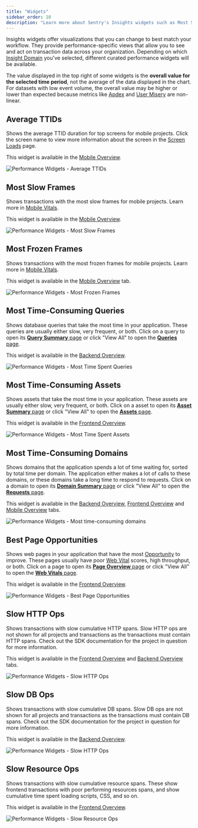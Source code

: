 ```yaml
---
title: "Widgets"
sidebar_order: 10
description: "Learn more about Sentry's Insights widgets such as Most Slow Frames, Most Time-Consuming Queries, and Slow HTTP Ops, and how they can be used to surface performance insights in your applications."
---
```


Insights widgets offer visualizations that you can change to best match your workflow. They provide performance-specific views that allow you to see and act on transaction data across your organization.
Depending on which [Insight Domain](http://localhost:3000/product/insights/) you've selected, different curated performance widgets will be available.

<Alert>

The value displayed in the top right of some widgets is the **overall value for the selected time period**, not the average of the data displayed in the chart. For datasets with low event volume, the overall value may be higher or lower than expected because metrics like [Apdex](/product/insights/overview/metrics/#apdex) and [User Misery](/product/insights/overview/metrics/#user-misery) are non-linear.

</Alert>

## Average TTIDs

Shows the average TTID duration for top screens for mobile projects. Click the screen name to view more information about the screen in the [Screen Loads](/product/insights/mobile-vitals/screen-loads/) page.

This widget is available in the [Mobile Overview](/product/insights/mobile/).

![Performance Widgets - Average TTIDs](./img/widgets_average_ttids.png)

## Most Slow Frames

Shows transactions with the most slow frames for mobile projects. Learn more in [Mobile Vitals](/product/insights/mobile-vitals).

This widget is available in the [Mobile Overview](/product/insights/mobile/).

![Performance Widgets - Most Slow Frames](./img/widgets_most_slow_frames.png)

## Most Frozen Frames

Shows transactions with the most frozen frames for mobile projects. Learn more in [Mobile Vitals](/product/insights/mobile-vitals).

This widget is available in the [Mobile Overview](/product/insights/mobile) tab.

![Performance Widgets - Most Frozen Frames](./img/widgets_most_frozen_frames.png)

## Most Time-Consuming Queries

Shows database queries that take the most time in your application. These queries are usually either slow, very frequent, or both. Click on a query to open its [**Query Summary** page](/product/insights/queries#query-summary-page) or click "View All" to open the [**Queries** page](/product/insights/queries#queries-page).

This widget is available in the [Backend Overview](/product/insights/backend/).

![Performance Widgets - Most Time Spent Queries](./img/widgets_most_time_spent_queries.png)

## Most Time-Consuming Assets

Shows assets that take the most time in your application. These assets are usually either slow, very frequent, or both. Click on a asset to open its [**Asset Summary** page](/product/insights/frontend/assets#asset-summary-page) or click "View All" to open the [**Assets** page](/product/insights/frontend/assets#assets-page).

This widget is available in the [Frontend Overview](/product/insights/frontend/).

![Performance Widgets - Most Time Spent Assets](./img/widgets_most_time_spent_assets.png)

## Most Time-Consuming Domains

Shows domains that the application spends a lot of time waiting for, sorted by total time per domain. The application either makes a lot of calls to these domains, or these domains take a long time to respond to requests. Click on a domain to open its [**Domain Summary** page](/product/insights/requests#domain-summary-page) or click "View All" to open the [**Requests** page](/product/insights/requests#requests-page).

This widget is available in the [Backend Overview](/product/insights/backend/), [Frontend Overview](/product/insights/frontend/) and [Mobile Overview](/product/insights/mobile/) tabs.

![Performance Widgets - Most time-consuming domains](./img/widgets_most_time_consuming_domains.png)

## Best Page Opportunities

Shows web pages in your application that have the most [Opportunity](/product/insights/web-vitals/#opportunity) to improve. These pages usually have poor [Web Vital](/product/insights/web-vitals/) scores, high throughput, or both. Click on a page to open its [**Page Overview** page](/product/insights/web-vitals/#page-overview) or click "View All" to open the [**Web Vitals** page](/product/insights/web-vitals/#web-vitals-page).

This widget is available in the [Frontend Overview](/product/insights/frontend/).

![Performance Widgets - Best Page Opportunities](./img/widgets_best_page_opportunities.png)

## Slow HTTP Ops

Shows transactions with slow cumulative HTTP spans. Slow HTTP ops are not shown for all projects and transactions as the transactions must contain HTTP spans. Check out the SDK documentation for the project in question for more information.

This widget is available in the [Frontend Overview](/product/insights/frontend/) and [Backend Overview](/product/insights/backend/) tabs.

![Performance Widgets - Slow HTTP Ops](./img/widgets_slow_http_ops.png)

## Slow DB Ops

Shows transactions with slow cumulative DB spans. Slow DB ops are not shown for all projects and transactions as the transactions must contain DB spans. Check out the SDK documentation for the project in question for more information.

This widget is available in the [Backend Overview](/product/insights/backend/).

![Performance Widgets - Slow HTTP Ops](./img/widgets_slow_db_ops.png)

## Slow Resource Ops

Shows transactions with slow cumulative resource spans. These show frontend transactions with poor performing resources spans, and show cumulative time spent loading scripts, CSS, and so on.

This widget is available in the [Frontend Overview](/product/insights/frontend/).

![Performance Widgets - Slow Resource Ops](./img/widgets_slow_resource_ops.png)
